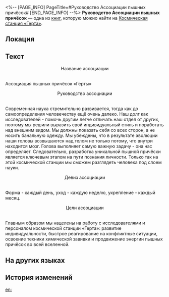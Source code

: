 <%-- [PAGE_INFO]
PageTitle=#Руководство Ассоциации пышных причёсок#
[END_PAGE_INFO] --%>
{{Дополнить}}
{{Книга Инфобокс
|id           = 147
|Название     = 
|Изображение  = Журнал с КСГ.png
|Мир          = Космическая станция «Герта»
|Томов        = 1
|Автор        = <!--нужно добавить-->
|Описание     = Руководство Ассоциации пышных причёсок космической станции, содержат крайне субъективные мнения.
|Том1         = {{tx}}
|Источник1    = {{tx|Отсутствует источник}}
|Персонажи    = 
|Фракции      = 
}}
'''Руководство Ассоциации пышных причёсок''' — одна из [[Книги|книг]], которую можно найти на [[Космическая станция «Герта»]].

==Локация==
{{Отметка карты|<!--название карты-->|<!--id отметки-->}}

==Текст==
<div align="center">Название ассоциации</div><br />Ассоциация пышных причёсок «Герты»

<div align="center">Руководство ассоциации</div><br />Современная наука стремительно развивается, тогда как до самоопределения человечеству ещё очень далеко. Наш долг как исследователей - помочь другим легче отличать наш отдел от других, поэтому мы решили выразить свой индивидуальный стиль и поработать над внешним видом. Мы должны показать себя со всех сторон, а не носить банальную одежду. Мы убеждены, что в результате эволюции наши головы возвышаются над телом не только потому, что внутри находится мозг. Голова выполняет самую важную задачу - она нас определяет. Следовательно, разработка уникальной пышной причёски является ключевым этапом на пути познания личности. Только так на этой космической станции мы сможем разглядеть человека под слоем науки.

<div align="center">Девиз ассоциации</div><br />Форма - каждый день, уход - каждую неделю, укрепление - каждый месяц.

<div align="center">Цели ассоциации</div><br />Главным образом мы нацелены на работу с исследователями и персоналом космической станции «Герта»: развитие индивидуальности, быстрое реагирование на конфликтные ситуации, освоение техники химической завивки и продвижение энергии пышных причёсок во всей вселенной.

==На других языках==
{{На других языках
|en   = The Curlcademy Guidelines
|zhs  = 爆炸头协会纲领
|zht  = 爆炸頭協會綱領
|ja   = アフロ協会綱領
|ko   = 폭탄 머리 협회 강령
|es   = Directrices de la Asociación de Amigos de la Permanente
|fr   = Guide de l'Association de la coupe disco
|ru   = Руководство Ассоциации пышных причёсок
|th   = หลักการของสมาคมคนหัวฟู
|vi   = Cương Lĩnh Hiệp Hội Đầu Xù
|de   = Die Richtlinien der Dauerwelle-Vereinigung
|id   = Pedoman Asosiasi Gaya Rambut Kribo
|pt   = Regras da Associação do Cabelo Crespo
}}

==История изменений==
{{История изменений|3.5}}

[[en:]]